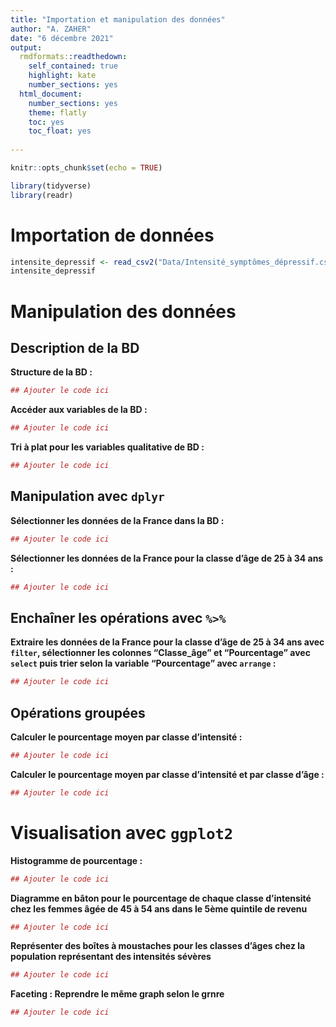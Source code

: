 ```yaml
---
title: "Importation et manipulation des données"
author: "A. ZAHER"
date: "6 décembre 2021"
output:
  rmdformats::readthedown:
    self_contained: true
    highlight: kate
    number_sections: yes
  html_document:
    number_sections: yes
    theme: flatly
    toc: yes
    toc_float: yes
    
---
```


```r
knitr::opts_chunk$set(echo = TRUE)
```

```r
library(tidyverse)
library(readr)
```


# Importation de données

```r

intensite_depressif <- read_csv2("Data/Intensité_symptômes_dépressif.csv")
intensite_depressif

```


# Manipulation des données

## Description de la BD

**Structure de la BD :**

```r

## Ajouter le code ici

```

**Accéder aux variables de la BD :**

```r

## Ajouter le code ici
```


**Tri à plat pour les variables qualitative de BD :**

```r

## Ajouter le code ici

```


## Manipulation avec `dplyr`

**Sélectionner les données de la France dans la BD :**

```r

## Ajouter le code ici

```

**Sélectionner les données de la France pour la classe d’âge de 25 à 34 ans :**

```r

## Ajouter le code ici

```


## Enchaîner les opérations avec `%>%`

**Extraire les données de la France pour la classe d’âge de 25 à 34 ans avec `filter`, sélectionner les colonnes “Classe_âge” et “Pourcentage” avec `select` puis trier selon la variable “Pourcentage” avec `arrange` :**


```r

## Ajouter le code ici

```

## Opérations groupées

**Calculer le pourcentage moyen par classe d’intensité :**

```r

## Ajouter le code ici

```

**Calculer le pourcentage moyen par classe d’intensité et par classe d'âge :**

```r

## Ajouter le code ici

```


# Visualisation avec `ggplot2`

**Histogramme de pourcentage :**

```r

## Ajouter le code ici
```

**Diagramme en bâton pour le pourcentage de chaque classe d’intensité chez les femmes âgée de 45 à 54 ans dans le 5ème quintile de revenu**

```r

## Ajouter le code ici

```

**Représenter des boîtes à moustaches pour les classes d’âges chez la population représentant des intensités sévères**

```r

## Ajouter le code ici

```

**Faceting : Reprendre le même graph selon le grnre**


```r
## Ajouter le code ici
```

